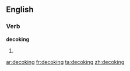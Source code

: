 ==English==

===Verb===
'''decoking'''

# {{present participle of|decoke}}

[[ar:decoking]]
[[fr:decoking]]
[[ta:decoking]]
[[zh:decoking]]